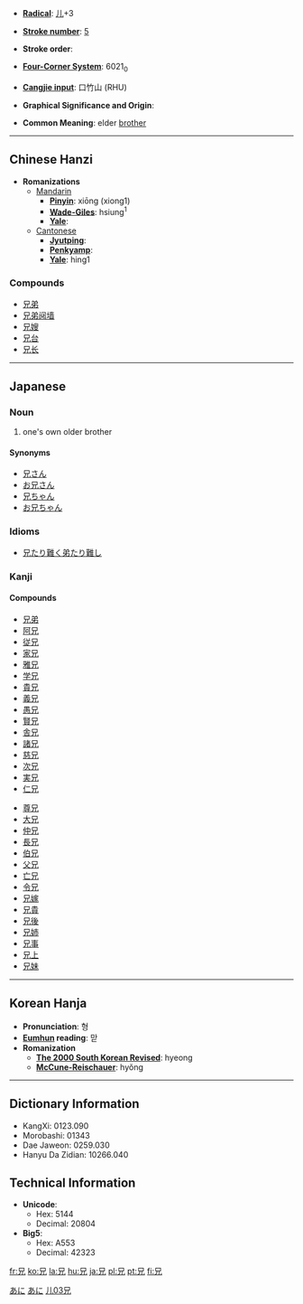 * '''[[Wiktionary:Chinese radical index| Radical]]''': [[Wiktionary:Chinese radical index 儿|儿]]+3

* '''[[Wiktionary:Chinese total strokes index|Stroke number]]''': [[Wiktionary:Chinese total strokes index 5|5]]

* '''Stroke order''': 

* '''[[Wiktionary:Chinese four corner index|Four-Corner System]]''': 6021<sub>0</sub>

* '''[[Wiktionary:Chinese Cangjie index|Cangjie input]]''': 口竹山 (RHU)

* '''Graphical Significance and Origin''': 

* '''Common Meaning''': elder [[brother]]

----

== Chinese Hanzi ==

* '''Romanizations'''
** [[Mandarin]]
*** '''[[Pinyin]]''': xiōng (xiong1)
*** '''[[Wade-Giles]]''': hsiung<sup>1</sup>
*** '''[[Yale]]''': 
**[[Cantonese]]
***'''[[Jyutping]]''':
***'''[[Penkyamp]]''': 
***'''[[Yale]]''': hing1

===Compounds===
*[[兄弟]]
*[[兄弟阋墙]]
*[[兄嫂]]
*[[兄台]]
*[[兄长]]

----

== Japanese ==
[[Category:1000_Japanese_basic_words|あに]]
===Noun===
{{janoun|あに|ani}}
# one's own older brother


====Synonyms====
*[[兄さん]]
*[[お兄さん]]
*[[兄ちゃん]]
*[[お兄ちゃん]]


===Idioms===
*[[兄たり難く弟たり難し]]


===Kanji===
{{kanji|[[けい]] ([[kei]]), [[きょう]] ([[kyō]])|[[あに]] ([[ani]]), [[え]] ([[e]])}}
====Compounds====
{{top}}
*[[兄弟]]
*[[阿兄]]
*[[従兄]]
*[[家兄]]
*[[雅兄]]
*[[学兄]]
*[[貴兄]]
*[[義兄]]
*[[愚兄]]
*[[賢兄]]
*[[舎兄]]
*[[諸兄]]
*[[慈兄]]
*[[次兄]]
*[[実兄]]
*[[仁兄]]
{{mid}}
*[[尊兄]]
*[[大兄]]
*[[仲兄]]
*[[長兄]]
*[[伯兄]]
*[[父兄]]
*[[亡兄]]
*[[令兄]]
*[[兄嫁]]
*[[兄貴]]
*[[兄後]]
*[[兄姉]]
*[[兄事]]
*[[兄上]]
*[[兄妹]]
{{bottom}}

[[Category:Japanese nouns|あに]]
[[Category:Japanese kanji|儿03兄]]
----

== Korean Hanja ==

* '''Pronunciation''': 형
* '''[[Eumhun]] reading''': 맏
* '''Romanization'''
** '''[[The 2000 South Korean Revised Romanization|The 2000 South Korean Revised]]''': hyeong
** '''[[McCune-Reischauer]]''': hyŏng

----

== Dictionary Information ==

* KangXi: 0123.090
* Morobashi: 01343
* Dae Jaweon: 0259.030
* Hanyu Da Zidian: 10266.040

== Technical Information ==

* '''Unicode''':
** Hex: 5144
** Decimal: 20804
* '''Big5''':
** Hex: A553
** Decimal: 42323

[[fr:兄]]
[[ko:兄]]
[[la:兄]]
[[hu:兄]]
[[ja:兄]]
[[pl:兄]]
[[pt:兄]]
[[fi:兄]]